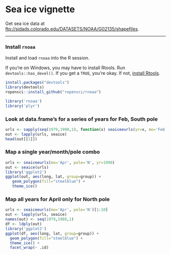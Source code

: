 <!--
%\VignetteEngine{knitr::knitr}
%\VignetteIndexEntry{Sea ice vignette}
-->

Sea ice vignette
======

Get sea ice data at [ftp://sidads.colorado.edu/DATASETS/NOAA/G02135/shapefiles](ftp://sidads.colorado.edu/DATASETS/NOAA/G02135/shapefiles).

********************

### Install `rnoaa`

Install and load `rnoaa` into the R session.

If you're on Windows, you may have to install Rtools. Run `devtools::has_devel()`. If you get a `TRUE`, you're okay. If not, [install Rtools](http://cran.r-project.org/bin/windows/Rtools/).

```r
install.packages("devtools")
library(devtools)
ropensci::install_github("ropensci/rnoaa")
```

```r
library('rnoaa')
library('plyr')
```

### Look at data.frame's for a series of years for Feb, South pole

```r
urls <- sapply(seq(1979,1990,1), function(x) seaiceeurls(yr=x, mo='Feb', pole='S'))
out <- lapply(urls, seaice)
head(out[[1]])
```

### Map a single year/month/pole combo

```r
urls <- seaiceeurls(mo='Apr', pole='N', yr=1990)
out <- seaice(urls)
library('ggplot2')
ggplot(out, aes(long, lat, group=group)) +
   geom_polygon(fill="steelblue") +
   theme_ice()
```

### Map all years for April only for North pole

```r
urls <- seaiceeurls(mo='Apr', pole='N')[1:10]
out <- lapply(urls, seaice)
names(out) <- seq(1979,1988,1)
df <- ldply(out)
library('ggplot2')
ggplot(df, aes(long, lat, group=group)) +
  geom_polygon(fill="steelblue") +
  theme_ice() +
  facet_wrap(~ .id)
```
